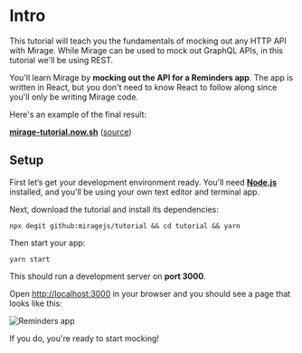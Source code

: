 # Intro

This tutorial will teach you the fundamentals of mocking out any HTTP API with Mirage.
While Mirage can be used to mock out GraphQL APIs, in this tutorial we'll be using REST.

You'll learn Mirage by **mocking out the API for a Reminders app**. The app is written in React, but you don't need to know React to follow along since you'll only be writing Mirage code.

Here's an example of the final result:

[**mirage-tutorial.now.sh**](https://mirage-tutorial.now.sh) ([source](https://github.com/miragejs/tutorial))

## Setup

First let’s get your development environment ready. You'll need [**Node.js**](https://nodejs.org/en/) installed, and you'll be using your own text editor and terminal app.

Next, download the tutorial and install its dependencies:

```shell
npx degit github:miragejs/tutorial && cd tutorial && yarn
```

Then start your app:

```shell
yarn start
```

This should run a development server on **port 3000**.

Open [http://localhost:3000](http://localhost:3000) in your browser and you should see a page that looks like this:

![Reminders app](../../assets/images/tutorial/intro-overview.png)

If you do, you're ready to start mocking!
